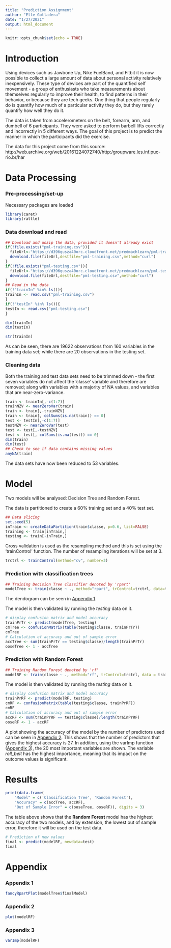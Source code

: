 ---
title: "Prediction Assignment"
author: "Elle Gotladera"
date: "1/27/2021"
output: html_document
---

```{r setup, include=FALSE}
knitr::opts_chunk$set(echo = TRUE)
```


# Introduction

Using devices such as Jawbone Up, Nike FuelBand, and Fitbit it is now possible to collect a large amount of data about personal activity relatively inexpensively. These type of devices are part of the quantified self movement - a group of enthusiasts who take measurements about themselves regularly to improve their health, to find patterns in their behavior, or because they are tech geeks. One thing that people regularly do is quantify how much of a particular activity they do, but they rarely quantify how well they do it. 

The data is taken from accelerometers on the belt, forearm, arm, and dumbell of 6 participants. They were asked to perform barbell lifts correctly and incorrectly in 5 different ways. The goal of this project is to predict the manner in which the participants did the exercise.

The data for this project come from this source: http://web.archive.org/web/20161224072740/http:/groupware.les.inf.puc-rio.br/har

# Data Processing
### Pre-processing/set-up
Necessary packages are loaded
```{r warning=FALSE, message=FALSE}
library(caret)
library(rattle)
```

### Data download and read
```{r echo=TRUE}
## Download and unzip the data, provided it doesn't already exist
if(!file.exists("pml-training.csv")){
  fileUrl<-"https://d396qusza40orc.cloudfront.net/predmachlearn/pml-training.csv"
  download.file(fileUrl,destfile="pml-training.csv",method="curl")
}
if(!file.exists("pml-testing.csv")){
  fileUrl<-"https://d396qusza40orc.cloudfront.net/predmachlearn/pml-testing.csv"
  download.file(fileUrl,destfile="pml-testing.csv",method="curl")
}
## Read in the data
if(!"trainIn" %in% ls()){
trainIn <- read.csv("pml-training.csv")
}
if(!"testIn" %in% ls()){
testIn <- read.csv("pml-testing.csv")
}
```

```{r}
dim(trainIn)
dim(testIn)
```
```{r results='hide'}
str(trainIn)
```
As can be seen, there are 19622 observations from 160 variables in the training data set; while there are 20 observations in the testing set.

### Cleaning data
Both the training and test data sets need to be trimmed down - the first seven variables do not affect the 'classe' variable and therefore are removed; along with variables with a majority of NA values, and variables that are near-zero-variance.
```{r cache=TRUE}
train <- trainIn[,-c(1:7)]
trainNZV <- nearZeroVar(train)
train <- train[,-trainNZV]
train <- train[, colSums(is.na(train)) == 0] 
test <- testIn[,-c(1:7)]
testNZV <- nearZeroVar(test)
test <- test[,-testNZV]
test <- test[, colSums(is.na(test)) == 0] 
dim(train)
dim(test)
## Check to see if data contains missing values
anyNA(train)
```

The data sets have now been reduced to 53 variables. 

# Model
Two models will be analysed: Decision Tree and Random Forest.

The data is partitioned to create a 60% training set and a 40% test set.
```{r}
## Data slicing
set.seed(5)
inTrain <- createDataPartition(train$classe, p=0.6, list=FALSE)
training <- train[inTrain,]
testing <- train[-inTrain,]
```

Cross validation is used as the resampling method and this is set using the 'trainControl' function. The number of resampling iterations will be set at 3.
```{r}
trctrl <- trainControl(method="cv", number=3)
```

### Prediction with classification trees
```{r cache=TRUE}
## Training Decision Tree classifier denoted by 'rpart'
modelTree <- train(classe ~ ., method="rpart", trControl=trctrl, data=training)
```
The dendogram can be seen in [Appendix 1][].

The model is then validated by running the *testing* data on it.

```{r}
# display confusion matrix and model accuracy
trainPrTr <- predict(modelTree, testing)
cmTree <- confusionMatrix(table(testing$classe, trainPrTr))
cmTree
# Calculation of accuracy and out of sample error
accTree <- sum(trainPrTr == testing$classe)/length(trainPrTr)
ooseTree <- 1 - accTree
```


### Prediction with Random Forest
```{r cache=TRUE}
## Training Random Forest denoted by 'rf'
modelRF <- train(classe ~ ., method="rf", trControl=trctrl, data = training)
```

The model is then validated by running the *testing* data on it.
```{r}
# display confusion matrix and model accuracy
trainPrRF <- predict(modelRF, testing)
cmRF <- confusionMatrix(table(testing$classe, trainPrRF))
cmRF
# Calculation of accuracy and out of sample error
accRF <- sum(trainPrRF == testing$classe)/length(trainPrRF)
ooseRF <- 1 - accRF
```
A plot showing the accuracy of the model by the number of predictors used can be seen in [Appendix 2][]. This shows that the number of predictors that gives the highest accuracy is 27. In addition, using the varImp function ([Appendix 3][]), the 20 most important variables are shown. The variable *roll_belt* has the highest importance, meaning that its impact on the outcome values is significant.

# Results
```{r}
print(data.frame(
    "Model" = c('Classification Tree', 'Random Forest'),
    "Accuracy" = c(accTree, accRF),
    "Out of Sample Error" = c(ooseTree, ooseRF)), digits = 3)
```
The table above shows that the **Random Forest** model has the highest accuracy of the two models, and by extension, the lowest out of sample error, therefore it will be used on the test data.
```{r}
# Prediction of new values
final <- predict(modelRF, newdata=test)
final
```

\newpage

# Appendix
### Appendix 1
```{r fig.cap="Figure 1: Decision Tree"}
fancyRpartPlot(modelTree$finalModel)
```

### Appendix 2
```{r fig.cap="Figure 2: Accuracy of Random Forest Model versus Randomly selected Predictors"}
plot(modelRF)
```

### Appendix 3
```{r cache=TRUE}
varImp(modelRF)
```